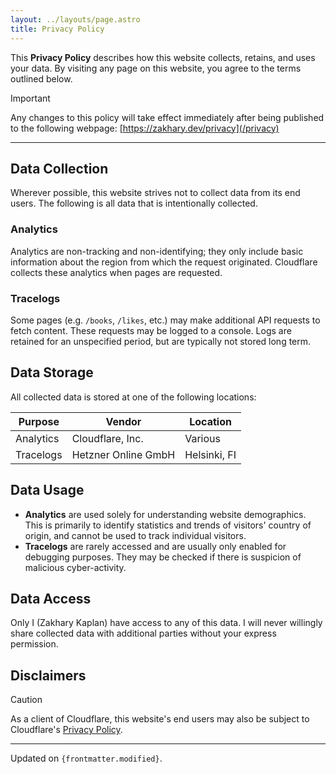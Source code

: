 ```yaml
---
layout: ../layouts/page.astro
title: Privacy Policy
---
```


This **Privacy Policy** describes how this website collects, retains, and uses
your data. By visiting any page on this website, you agree to the terms
outlined below.

> [!IMPORTANT]
>
> Any changes to this policy will take effect immediately after being published
> to the following webpage: [https://zakhary.dev/privacy](/privacy)

---

## Data Collection

Wherever possible, this website strives not to collect data from its end users.
The following is all data that is intentionally collected.

### Analytics

Analytics are non-tracking and non-identifying; they only include basic
information about the region from which the request originated. Cloudflare
collects these analytics when pages are requested.

### Tracelogs

Some pages (e.g. `/books`, `/likes`, etc.) may make additional API requests to
fetch content. These requests may be logged to a console. Logs are retained for
an unspecified period, but are typically not stored long term.

## Data Storage

All collected data is stored at one of the following locations:

| Purpose   | Vendor              | Location     |
| --------- | ------------------- | ------------ |
| Analytics | Cloudflare, Inc.    | Various      |
| Tracelogs | Hetzner Online GmbH | Helsinki, FI |

## Data Usage

- **Analytics** are used solely for understanding website demographics. This is
  primarily to identify statistics and trends of visitors' country of origin,
  and cannot be used to track individual visitors.
- **Tracelogs** are rarely accessed and are usually only enabled for debugging
  purposes. They may be checked if there is suspicion of malicious
  cyber-activity.

## Data Access

Only I (Zakhary Kaplan) have access to any of this data. I will never willingly
share collected data with additional parties without your express permission.

## Disclaimers

> [!CAUTION]
>
> As a client of Cloudflare, this website's end users may also be subject to
> Cloudflare's [Privacy Policy](https://cloudflare.com/privacypolicy).

---

Updated on <code>{frontmatter.modified}</code>.
